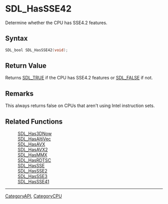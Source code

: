 = SDL_HasSSE42 =

Determine whether the CPU has SSE4.2 features.

== Syntax ==

<syntaxhighlight lang='c'>
SDL_bool SDL_HasSSE42(void);
</syntaxhighlight>

== Return Value ==

Returns [[SDL_TRUE]] if the CPU has SSE4.2 features or [[SDL_FALSE]] if
not.

== Remarks ==

This always returns false on CPUs that aren't using Intel instruction sets.

== Related Functions ==

:[[SDL_Has3DNow]]
:[[SDL_HasAltiVec]]
:[[SDL_HasAVX]]
:[[SDL_HasAVX2]]
:[[SDL_HasMMX]]
:[[SDL_HasRDTSC]]
:[[SDL_HasSSE]]
:[[SDL_HasSSE2]]
:[[SDL_HasSSE3]]
:[[SDL_HasSSE41]]

----
[[CategoryAPI]], [[CategoryCPU]]



